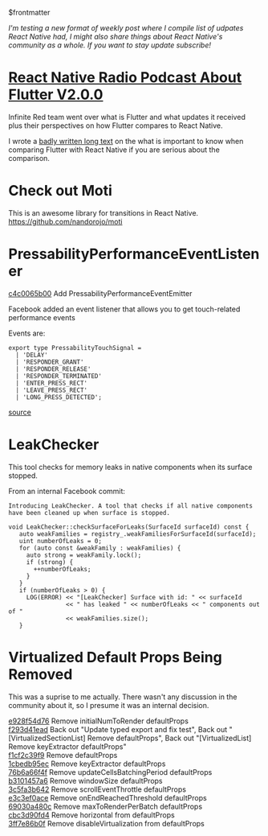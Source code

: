 $frontmatter

_I'm testing a new format of weekly post where I compile list of udpates React Native had, I might also share things about React Native's community as a whole. If you want to stay update subscribe!_

# [React Native Radio Podcast About Flutter V2.0.0](https://reactnativeradio.com/episodes/rnr-193-flutter-2-release)

Infinite Red team went over what is Flutter and what updates it received plus their perspectives on how Flutter compares to React Native.

I wrote a [badly written long text](https://andrei-calazans.com/posts/2019-07-30/choose-between-flutter-react-native) on the what is important to know when comparing Flutter with React Native if you are serious about the comparison.


# Check out Moti

This is an awesome library for transitions in React Native.  https://github.com/nandorojo/moti


# PressabilityPerformanceEventListener 

[c4c0065b00](https://github.com/facebook/react-native/commit/c4c0065b00) Add PressabilityPerformanceEventEmitter  

Facebook added an event listener that allows you to get touch-related performance events

Events are:

```
export type PressabilityTouchSignal =
  | 'DELAY'
  | 'RESPONDER_GRANT'
  | 'RESPONDER_RELEASE'
  | 'RESPONDER_TERMINATED'
  | 'ENTER_PRESS_RECT'
  | 'LEAVE_PRESS_RECT'
  | 'LONG_PRESS_DETECTED';
```

[source](https://github.com/facebook/react-native/blob/c4c0065b0009ced0049c5abc4dddd327ac638928/Libraries/Pressability/PressabilityTypes.js)



# LeakChecker

This tool checks for memory leaks in native components when its surface stopped. 

From an internal Facebook commit:

`Introducing LeakChecker. A tool that checks if all native components have been cleaned up when surface is stopped.`

```
void LeakChecker::checkSurfaceForLeaks(SurfaceId surfaceId) const {
   auto weakFamilies = registry_.weakFamiliesForSurfaceId(surfaceId);
   uint numberOfLeaks = 0;
   for (auto const &weakFamily : weakFamilies) {
     auto strong = weakFamily.lock();
     if (strong) {
       ++numberOfLeaks;
     }
   }
   if (numberOfLeaks > 0) {
     LOG(ERROR) << "[LeakChecker] Surface with id: " << surfaceId
                << " has leaked " << numberOfLeaks << " components out of "
                << weakFamilies.size();
   }
```

# Virtualized Default Props Being Removed

This was a suprise to me actually. There wasn't any discussion in the community about it, so I presume it was an internal decision.

[e928f54d76](https://github.com/facebook/react-native/commit/e928f54d76) Remove initialNumToRender defaultProps  
[f293d41ead](https://github.com/facebook/react-native/commit/f293d41ead) Back out "Update typed export and fix test", Back out "[VirtualizedSectionList] Remove defaultProps", Back out "[VirtualizedList] Remove keyExtractor defaultProps"  
[f1cf2c39f9](https://github.com/facebook/react-native/commit/f1cf2c39f9) Remove defaultProps  
[1cbedb95ec](https://github.com/facebook/react-native/commit/1cbedb95ec) Remove keyExtractor defaultProps  
[76b6a66f4f](https://github.com/facebook/react-native/commit/76b6a66f4f) Remove updateCellsBatchingPeriod defaultProps  
[b3101457a6](https://github.com/facebook/react-native/commit/b3101457a6) Remove windowSize defaultProps  
[3c5fa3b642](https://github.com/facebook/react-native/commit/3c5fa3b642) Remove scrollEventThrottle defaultProps  
[e3c3ef0ace](https://github.com/facebook/react-native/commit/e3c3ef0ace) Remove onEndReachedThreshold defaultProps  
[69030a480c](https://github.com/facebook/react-native/commit/69030a480c) Remove maxToRenderPerBatch defaultProps  
[cbc3d90fd4](https://github.com/facebook/react-native/commit/cbc3d90fd4) Remove horizontal from defaultProps  
[3ff7e86b0f](https://github.com/facebook/react-native/commit/3ff7e86b0f) Remove disableVirtualization from defaultProps  

